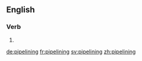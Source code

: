 ==English==

===Verb===
{{head|en}}

# {{present participle of|pipeline}}

[[de:pipelining]]
[[fr:pipelining]]
[[sv:pipelining]]
[[zh:pipelining]]